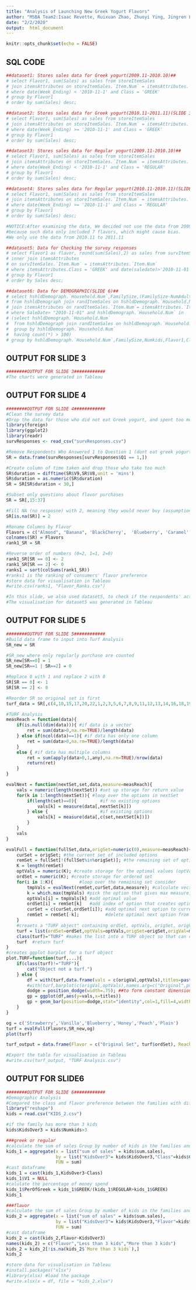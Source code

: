---
title: "Analysis of Launching New Greek Yogurt Flavors"
author: "MSBA Team2:Isaac Revette, Ruixuan Zhao, Zhuoyi Ying, Jingren Liu, Zhikai Zhu"
date: "2/2/2020"
output:  html_document
---

```{r setup, include=FALSE}
knitr::opts_chunk$set(echo = FALSE)
```


## SQL CODE ##
```{r,echo = TRUE}
##dataset1: Stores sales data for Greek yogurt(2009.11-2010.10)##
# select Flavor1, sum(Sales) as sales from storeItemSales
# join itemsAttributes on storeItemSales.`Item.Num` = itemsAttributes.`Item.Num`
# where date(Week_Ending) < '2010-11-1' and Class = 'GREEK'
# group by Flavor1
# order by sum(Sales) desc;

##dataset2: Stores sales data for Greek yogurt(2010.11-2011.11)(SLIDE 3)####
# select Flavor1, sum(Sales) as sales from storeItemSales
# join itemsAttributes on storeItemSales.`Item.Num` = itemsAttributes.`Item.Num`
# where date(Week_Ending) >= '2010-11-1' and Class = 'GREEK'
# group by Flavor1
# order by sum(Sales) desc;

##dataset3: Stores sales data for Regular yogurt(2009.11-2010.10)##
# select Flavor1, sum(Sales) as sales from storeItemSales
# join itemsAttributes on storeItemSales.`Item.Num` = itemsAttributes.`Item.Num`
# where date(Week_Ending) < '2010-11-1' and Class = 'REGULAR'
# group by Flavor1
# order by sum(Sales) desc;

##dataset4: Stores sales data for Regular yogurt(2010.11-2010.11)(SLIDE 3)##
# select Flavor1, sum(Sales) as sales from storeItemSales
# join itemsAttributes on storeItemSales.`Item.Num` = itemsAttributes.`Item.Num`
# where date(Week_Ending) >= '2010-11-1' and Class = 'REGULAR'
# group by Flavor1
# order by sum(Sales) desc;

#NOTICE:After examining the data, We decided not use the data from 2009.11 to #2010.10, 
#because such data only included 7 flavors, which might cause bias.
#We only use the data from 2010.11 to 2011.11

##dataset5: Data for Checking the survey responses
# select Flavor1 as flavor, round(sum(Sales),2) as sales from survItemSales
# inner join itemsAttributes
# on survItemSales.`Item.Num` = itemsAttributes.`Item.Num`
# where itemsAttributes.Class = 'GREEK' and date(saledate)>'2010-11-01'
# group by Flavor1
# order by Sales desc;

##dataset6: Data for DEMOGRAPHIC(SLIDE 6)##
# select hshldDemograph.`Household.Num`,FamilySize,(FamilySize-NumAdults) as Numkids,Flavor1,Class, sum(sales)
# from hshldDemograph join randItemSales on hshldDemograph.`Household.Num` = randItemSales.`Household.Num`
# join itemsAttributes on randItemSales.`Item.Num`= itemsAttributes.`Item.Num`
# where SaleDate> "2010-11-01" and hshldDemograph.`Household.Num` in
# (select hshldDemograph.`Household.Num`
#  from hshldDemograph join randItemSales on hshldDemograph.`Household.Num` = randItemSales.`Household.Num`
#  group by hshldDemograph.`Household.Num`
#  having count(*) > 100)
# group by hshldDemograph.`Household.Num`,FamilySize,Numkids,Flavor1,Class;  

```



## OUTPUT FOR SLIDE 3 ##
```{r,echo = TRUE}
########OUTPUT FOR SLIDE 3############
#The charts were generated in Tableau
```



## OUTPUT FOR SLIDE 4 ##
```{r, echo = TRUE}
########OUTPUT FOR SLIDE 4############
#Clean the survey data
#Drop the data for those who did not eat Greek yogurt, and spent too much time in #finishing the survey
library(foreign)
library(ggplot2)
library(readr)
survResponses <- read_csv("survResponses.csv")

#Remove Respondents Who Answered 1 to Question 1 (dont eat greek yogurt)
SR = data.frame(survResponses[survResponses$Q1 == 1,])

#Create column of time taken and drop those who take too much
SR$duration = difftime(SR$V9,SR$V8,unit = 'mins')
SR$duration = as.numeric(SR$duration)
SR = SR[SR$duration < 30,]

#Subset only questions about flavor purchases
SR = SR[,15:37]

#Fill NA (no resposne) with 2, meaning they would never buy (assumption)
SR[is.na(SR)] = 2

#Rename Columns by Flavor
Flavors = c("Almond", "Banana", 'BlackCherry',	'Blueberry', 'Caramel', 'Chai', 'Chocolate', 'Cinnamon',	'Coconut',	'Honey',	'KeyLimePie',	'Lemon',	'Mango',	'Maple',	'Peach',	'Pineapple',	'Plain',	'Pomegranate',	'Raspberry',	'Strawberry',	'StrawberryBanana',	'Vanilla',	'VanillaBanana')
colnames(SR) = Flavors
rank1_SR = SR

#Reverse order of numbers (0=2, 1=1, 2=0)
rank1_SR[SR == 0] <- 2
rank1_SR[SR == 2] <- 0
ranks1 = sort(colSums(rank1_SR))
#ranks1 is the ranking of consumers' flavor preference
#store data for visualisation in Tableau
#write.csv(ranks1, "Flavor_Ranks.csv")

#In this slide, we also used dataset5, to check if the respondents' actions are #consistent with their responses
#The visualisation for dataset5 was generated in Tableau
```



## OUTPUT FOR SLIDE 5 ##
```{r, echo = TRUE}
########OUTPUT FOR SLIDE 5############
#Build data frame to input into Turf Analysis
SR_new = SR

#SR_new where only regularly purchase are counted
SR_new[SR==0] = 1
SR_new[SR==1 | SR==2] = 0

#Replace 0 with 1 and replace 2 with 0
SR[SR == 0] <- 1
SR[SR == 2] <- 0

#Reorder SR so original set is first
turf_data = SR[,c(4,10,15,17,20,22,1,2,3,5,6,7,8,9,11,12,13,14,16,18,19,21,23)]

#TURF Analysis
measReach = function(data){
    if(is.null(dim(data))){ #if data is a vector
        ret = sum(data>0,na.rm=TRUE)/length(data)
    } else if(ncol(data)==1){ #if data has only one column
        ret = sum(data>0,na.rm=TRUE)/length(data)
    }
    else { #if data has multiple columns
        ret = sum(apply(data>0,1,any),na.rm=TRUE)/nrow(data)
        return(ret)
    }
}

evalNext = function(nextSet,set,data,measure=measReach){
    vals = numeric(length(nextSet)) #set up storage for return value
    for(k in 1:length(nextSet)){ #loop over the options in nextSet
        if(length(set)==0){         #if no existing options
            vals[k] = measure(data[,nextSet[k]]) 
        } else {                    #if existing options
            vals[k] = measure(data[,c(set,nextSet[k])])
        }
    }
    vals
}

evalFull = function(fullSet,data,origSet=numeric(0),measure=measReach){
    curSet = origSet; #the current set of included options
    remSet = fullSet[!(fullSet%in%origSet)]; #the remaining set of options to consider
    K = length(remSet)
    optVals = numeric(K); #create storage for the optimal values (optVals)
    ordSet = numeric(K); #create storage for ordered set
    for(i in 1:K){          #loop over the remaining set consider
        tmpVals = evalNext(remSet,curSet,data,measure); #calculate vector of next evaluations
        k = which.max(tmpVals) #pick the option that gives max measure, note will pick first case if a tie!
        optVals[i] = tmpVals[k] #add optimal value
        ordSet[i] = remSet[k]   #add index of option that creates optimal value
        curSet = c(curSet,ordSet[i]); #add optimal next option to current set
        remSet = remSet[-k];          #delete optimal next option from remaining set
    }
    #creaets a "TURF object" containing ordSet, optVals, origSet, origVal, measure, and pnames
    turf = list(ordSet=ordSet,optVals=optVals,origSet=origSet,origVal=measure(data[,origSet]),measure=measure,pnames=colnames(data))
    class(turf)="TURF" #makes the list into a TURF object so that can call plot.TURF
    turf  #return turf
}
#creates ggplot barplot for a turf object
plot.TURF=function(turf,...){
    if(class(turf)!="TURF"){
        cat("Object not a turf.")
    } else {
        df = with(turf,data.frame(vals = c(origVal,optVals),titles=paste(0:length(ordSet),c("Original",pnames[ordSet]),sep=":")))
        #with(turf,barplot(c(origVal,optVals),names.arg=c("Original",pnames[ordSet])))
        dodge = position_dodge(width=.75); ##to form constant dimensions positioning for all geom's
        gp = ggplot(df,aes(y=vals,x=titles))
        gp + geom_bar(position=dodge,stat="identity",col=1,fill=4,width=.75)
    }
}

og = c('Strawberry','Vanilla','Blueberry','Honey','Peach','Plain')
turf = evalFull(Flavors,SR_new,og)
plot(turf)

turf_output = data.frame(Flavor = c("Original Set", turf$ordSet), Reach = c(turf$origVal, turf$optVals))

#Export the table for visualisation in Tableau
#write.csv(turf_output, "TURF Analysis.csv")

```



## OUTPUT FOR SLIDE6 ##
```{r,echo = TRUE}
########OUTPUT FOR SLIDE 6############
#Demographic Analysis
#Compared the class and flavor preference between the families with different #number of kids
library("reshape")
kids = read.csv("KIDS_2.csv")

#if the family has more than 3 kids
kids$KidsOver3 = kids$Numkids>3  

###greek or regular
#calculate the sum of sales Group by number of kids in the families and yogurt class
kids_1 = aggregate(x = list("sum of sales" = kids$sum.sales),
                   by = list("KidsOver3"= kids$KidsOver3,"Class"=kids$Class),
                   FUN = sum)
#cast dataframe 
kids_1 = cast(kids_1,KidsOver3~Class)
kids_1$V1 = NULL
#calulate the percentage of money spend
kids_1$PerOfGreek = kids_1$GREEK/(kids_1$REGULAR+kids_1$GREEK)
kids_1

###flavor
#calculate the sum of sales Group by number of kids in the families and yogurt flavor
kids_2 = aggregate(x = list("sum of sales" = kids$sum.sales),
                   by = list("KidsOver3"= kids$KidsOver3,"Flavor"=kids$Flavor1),
                   FUN = sum)
#cast dataframe
kids_2 = cast(kids_2,Flavor~KidsOver3)
names(kids_2) = c("Flavor","Less than 3 kids","More than 3 kids")
kids_2 = kids_2[!is.na(kids_2$`More than 3 kids`),]
kids_2

#store data for visualisation in Tableau
#install.packages("xlsx")
#library(xlsx) #load the package
#write.xlsx(x = df, file = "kids_2.xlsx")

```
